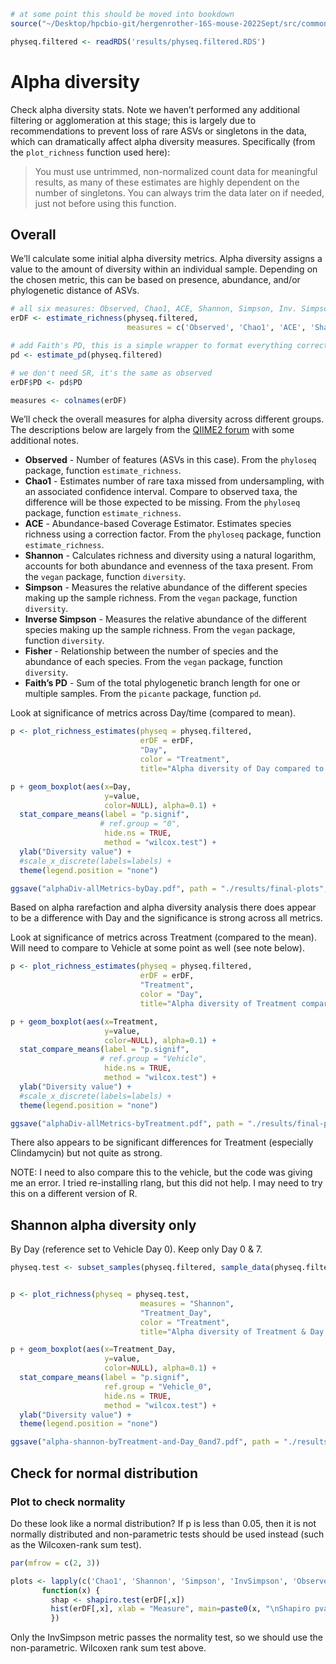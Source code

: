 ```r
# at some point this should be moved into bookdown
source("~/Desktop/hpcbio-git/hergenrother-16S-mouse-2022Sept/src/common_code.R", local = knitr::knit_global())
```

```r
physeq.filtered <- readRDS('results/physeq.filtered.RDS')
```

# Alpha diversity

Check alpha diversity stats.  Note we haven't performed any additional filtering or agglomeration at this stage; this is largely due to recommendations to prevent loss of rare ASVs or singletons in the data, which can dramatically affect alpha diversity measures.  Specifically (from the `plot_richness` function used here):

> You must use untrimmed, non-normalized count data for meaningful results, as many of these estimates are highly dependent on the number of singletons. You can always trim the data later on if needed, just not before using this function.

## Overall

We'll calculate some initial alpha diversity metrics. Alpha diversity assigns a value to the amount of diversity within an individual sample. Depending on the chosen metric, this can be based on presence, abundance, and/or phylogenetic distance of ASVs.

```r
# all six measures: Observed, Chao1, ACE, Shannon, Simpson, Inv. Simpson, Fisher
erDF <- estimate_richness(physeq.filtered, 
                          measures = c('Observed', 'Chao1', 'ACE', 'Shannon', 'Simpson', 'InvSimpson'))

# add Faith's PD, this is a simple wrapper to format everything correctly
pd <- estimate_pd(physeq.filtered)

# we don't need SR, it's the same as observed
erDF$PD <- pd$PD

measures <- colnames(erDF)
```

We'll check the overall measures for alpha diversity across different groups.  The descriptions below are largely from the [QIIME2 forum](https://forum.qiime2.org/t/alpha-and-beta-diversity-explanations-and-commands/2282) with some additional notes.

* **Observed** - Number of features (ASVs in this case).  From the `phyloseq` package, function `estimate_richness`. 
* **Chao1** - Estimates number of rare taxa missed from undersampling, with an associated confidence interval. Compare to observed taxa, the difference will be those expected to be missing. From the `phyloseq` package, function `estimate_richness`. 
* **ACE** - Abundance-based Coverage Estimator. Estimates species richness using a correction factor.  From the `phyloseq` package, function `estimate_richness`. 
* **Shannon** - Calculates richness and diversity using a natural logarithm, accounts for both abundance and evenness of the taxa present. From the `vegan` package, function `diversity`. 
* **Simpson** - Measures the relative abundance of the different species making up the sample richness.  From the `vegan` package, function `diversity`. 
* **Inverse Simpson** - Measures the relative abundance of the different species making up the sample richness.  From the `vegan` package, function `diversity`. 
* **Fisher** - Relationship between the number of species and the abundance of each species.  From the `vegan` package, function `diversity`. 
* **Faith's PD** - Sum of the total phylogenetic branch length for one or multiple samples.  From the `picante` package, function `pd`. 



Look at significance of metrics across Day/time (compared to mean). 

```r
p <- plot_richness_estimates(physeq = physeq.filtered, 
                             erDF = erDF,
                             "Day", 
                             color = "Treatment", 
                             title="Alpha diversity of Day compared to mean")

p + geom_boxplot(aes(x=Day,
                     y=value,
                     color=NULL), alpha=0.1) +
  stat_compare_means(label = "p.signif",
                    # ref.group = "0",
                     hide.ns = TRUE,
                     method = "wilcox.test") +
  ylab("Diversity value") + 
  #scale_x_discrete(labels=labels) + 
  theme(legend.position = "none")

ggsave("alphaDiv-allMetrics-byDay.pdf", path = "./results/final-plots", device = "pdf", width = 10, height = 7.5, units = "in")
```

Based on alpha rarefaction and alpha diversity analysis there does appear to be a difference with Day and the significance is strong across all metrics.

Look at significance of metrics across Treatment (compared to the mean). Will need to compare to Vehicle at some point as well (see note below).

```r
p <- plot_richness_estimates(physeq = physeq.filtered, 
                             erDF = erDF,
                             "Treatment", 
                             color = "Day", 
                             title="Alpha diversity of Treatment compared to mean")

p + geom_boxplot(aes(x=Treatment,
                     y=value,
                     color=NULL), alpha=0.1) +
  stat_compare_means(label = "p.signif", 
                    # ref.group = "Vehicle",
                     hide.ns = TRUE,
                     method = "wilcox.test") +
  ylab("Diversity value") + 
  #scale_x_discrete(labels=labels) + 
  theme(legend.position = "none")

ggsave("alphaDiv-allMetrics-byTreatment.pdf", path = "./results/final-plots", device = "pdf", width = 10, height = 7.5, units = "in")
```

There also appears to be significant differences for Treatment (especially Clindamycin) but not quite as strong. 

NOTE: I need to also compare this to the vehicle, but the code was giving me an error. I tried re-installing rlang, but this did not help. I may need to try this on a different version of R.

## Shannon alpha diversity only

By Day (reference set to Vehicle Day 0). Keep only Day 0 & 7.

```r
physeq.test <- subset_samples(physeq.filtered, sample_data(physeq.filtered)$Day %in% c("0","7") )


p <- plot_richness(physeq = physeq.test, 
                             measures = "Shannon",
                             "Treatment_Day", 
                             color = "Treatment", 
                             title="Alpha diversity of Treatment & Day compared to Vehicle Day 0")

p + geom_boxplot(aes(x=Treatment_Day,
                     y=value,
                     color=NULL), alpha=0.1) +
  stat_compare_means(label = "p.signif", 
                     ref.group = "Vehicle_0",
                     hide.ns = TRUE,
                     method = "wilcox.test") +
  ylab("Diversity value") + 
  theme(legend.position = "none")

ggsave("alpha-shannon-byTreatment-and-Day_0and7.pdf", path = "./results/final-plots", device = "pdf", width = 10, height = 7.5, units = "in")
```

<!-- By Treatment (reference set to "Vehicle") -->

<!-- ```{r} -->
<!-- p <- plot_richness(physeq = physeq.filtered,  -->
<!--                              measures = "Shannon", -->
<!--                              "Treatment",  -->
<!--                              color = "Day",  -->
<!--                              title="Alpha diversity of Treatment compared to Vehicle") -->

<!-- p + geom_boxplot(aes(x=Treatment, -->
<!--                      y=value, -->
<!--                      color=NULL), alpha=0.1) + -->
<!--   stat_compare_means(label = "p.signif",  -->
<!--                      ref.group = "Vehicle", -->
<!--                      hide.ns = TRUE, -->
<!--                      method = "wilcox.test") + -->
<!--   ylab("Diversity value") +  -->
<!--   #scale_x_discrete(labels=labels) +  -->
<!--   theme(legend.position = "none") -->

<!-- #ggsave("alpha-faithpd-mucosa-byTreatment.pdf", path = "./results/final-plots", device = pdf, width = 6, height = 5.5, units = "in") -->
<!-- ``` -->

## Check for normal distribution 

### Plot to check normality

Do these look like a normal distribution? If p is less than 0.05, then it is not normally distributed and non-parametric tests should be used instead (such as the Wilcoxen-rank sum test).

```r
par(mfrow = c(2, 3))

plots <- lapply(c('Chao1', 'Shannon', 'Simpson', 'InvSimpson', 'Observed', 'PD'), 
       function(x) {
         shap <- shapiro.test(erDF[,x])
         hist(erDF[,x], xlab = "Measure", main=paste0(x, "\nShapiro pvalue=", label_number(accuracy = 0.0001)(shap$p.value)), breaks=15)
         })
```

Only the InvSimpson metric passes the normality test, so we should use the non-parametric. Wilcoxen rank sum test above.

